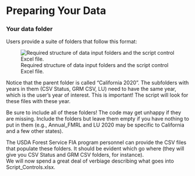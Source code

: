 # Preparing Your Data

### **Your data folder**

Users provide a suite of folders that follow this format:

![Required structure of data input folders and the script control Excel file.](images/data_folders.png){#fig-LABEL fig-alt="ALT"}

Notice that the parent folder is called “California 2020”. The subfolders with years in them (CSV Status, GRM CSV, LU) need to have the same year, which is the user’s year of interest. This is important! The script will look for these files with these year.

Be sure to include all of these folders! The code may get unhappy if they are missing. Include the folders but leave them empty if you have nothing to put in them (e.g., Annual_FMRL and LU 2020 may be specific to California and a few other states).

The USDA Forest Service FIA program personnel can provide the CSV files that populate these folders. It should be evident which go where (they will give you CSV Status and GRM CSV folders, for instance).\
We will now spend a great deal of verbiage describing what goes into Script_Controls.xlsx.
